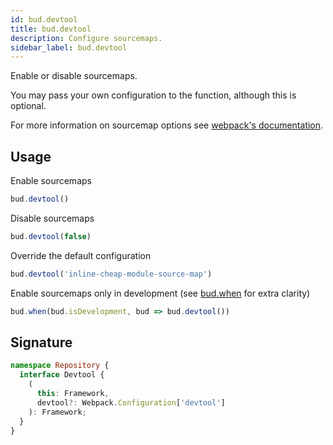 ```yaml
---
id: bud.devtool
title: bud.devtool
description: Configure sourcemaps.
sidebar_label: bud.devtool
---
```


Enable or disable sourcemaps.

You may pass your own configuration to the function, although this is optional.

For more information on sourcemap options see [webpack's documentation](https://webpack.js.org/configuration/devtool/).

## Usage

Enable sourcemaps

```js title='bud.config.js'
bud.devtool()
```

Disable sourcemaps

```js title='bud.config.js'
bud.devtool(false)
```

Override the default configuration

```js title='bud.config.js'
bud.devtool('inline-cheap-module-source-map')
```

Enable sourcemaps only in development (see [bud.when](bud.when) for extra clarity)

```js title='bud.config.js'
bud.when(bud.isDevelopment, bud => bud.devtool())
```

## Signature

```ts title='@roots/bud-api/types/repository/index.d.ts'
namespace Repository {
  interface Devtool {
    (
      this: Framework, 
      devtool?: Webpack.Configuration['devtool']
    ): Framework;
  }
}
```
